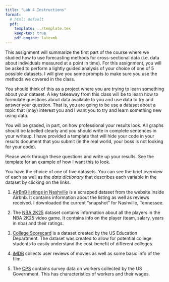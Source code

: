 ```yaml
---
title: "Lab 4 Instructions"
format:
  # html: default
  pdf:
    template: ../template.tex
    keep-tex: true
    pdf-engine: latexmk
---
```


\section*{Data Analysis Project}

This assignment will summarize the first part of the course where we studied how to use forecasting methods for cross-sectional data (i.e. data about individuals measured at a point in time). 
For this assignment, you will be asked to perform a lightly guided analysis of your choice of one of 5 possible datasets. 
I will give you some prompts to make sure you use the methods we covered in the class.

You should think of this as a project where you are trying to learn something about your dataset. 
A key takeaway from this class will be to learn how to formulate questions about data available to you and use data to try and answer your question. 
That is, you are going to be use a dataset about a topic that (may) interest you and I want you to try and learn something new using data.

You will be graded, in part, on how professional your results look. All graphs should be labelled clearly and you should write in complete sentences in your writeup. I have provided a template that will hide your code in your results document that you submit (in the real world, your boss is not looking for your code).


\newpage
\section*{Semi-guided questions}

Please work through these questions and write up your results. See the template for an example of how I want this to look. 

\begin{enumerate}
  \item \emph{Exploring a Single Variable:} 
  
  Choose one continuous variable from the dataset and explore its distribution. What can you tell me about its distribution? Try visualizing the data using a histogram and/or calculate the mean and variance.

  \item \emph{Investigating Relationships Between Two Variables:} 
  
  Pick two continuous variables from the dataset: one outcome variable and a predictor variable. You should have a motivation for predicting one variable using another (do not just pick two random variables). You should write out a motivation stating your rationale for the variables you are choosing.
  
  How do the two variables relate to one another? Create a scatter plot to visualize their relationship and/or estimate the correlation. What sort of relationship do you observe? Do you think a linear approximation does a good job? If you feel it’s appropriate, run a bivariate regression to quantify the relationship. What insights can you draw?

  \item \emph{Reflecting on previous question}

  In class we talked about the importance of multivariate regression. 
  Specifically, we were nervous that the regression coefficient from a bivariate regression might `pick up on' the influence of other variables that are correlated with our $X$ variable. 
  For example, we discussed regressing wages on years of schooling and talked about the challenge that arises in the this bivariate regression because years of schooling are often correlated with family income.

  I want you to reflect on the regression you ran for question 2 and discuss some potential variables that might be correlated with $X$ \emph{and} have an effect on the outcome variable. 
  Please discuss how you think that other variable might influence your bivariate regression coefficient. 

  \item \emph{Analyzing a Binary Indicator Variable:} 

  Identify a binary indicator variable in your dataset (e.g., gender, yes/no decision) and a continuous outcome variable to predict. 
  How does the outcome variable differ based on this indicator? 
  Compare the means by value of the indicator (0 or 1) using a bivariate regression where the outcome variable is regressed on the indicator variable. What conclusions can you draw?
  
  In this exercise, you can \emph{create} a binary variable using your data. For example, it is common to create a binary variable for being above or below the median value: 
  
  \texttt{df\$above\_median\_x = df\$x >= median(df\$x, na.rm = TRUE)}. 
  

  \item \emph{Analyzing a Discrete Variable with Multiple Categories:} 
  
  Select a discrete variable with multiple categories (e.g., education level or income bracket). How does the outcome variable vary across these categories? You can create multiple histograms (one per value of the variable) or run a regression using separate indicator variables for each category. What differences, if any, do you observe between categories?

  % \item \emph{Investigating Multiple Factors at Once:} 
  
  % Choose three or more variables from the dataset that you think might influence a single outcome. Run a multivariate regression with the outcome variable as the dependent variable and your selected variables as independent variables. Interpret the coefficients of each independent variable. Are any of the relationships surprising? What does this tell you about the factors influencing the outcome? 
  
\end{enumerate}



\newpage
\section*{Datasets}

You have the choice of one of five datasets. 
You can see the brief overview of each as well as the *data dictionary* that describes each variable in the dataset by clicking on the links.

1. [AirBnB listings in Nashville](https://github.com/kylebutts/UARK_4753/tree/main/Homework/HW2/data/airbnb_nashville) is a scrapped dataset from the website Inside Airbnb. It contains information about the listing as well as reviews received. I downloaded the current "snapshot" for Nashville, Tennessee.

2. The [NBA 2K25](https://github.com/kylebutts/UARK_4753/tree/main/Homework/HW2/data/nba_2k25_player_ratings) dataset contains information about all the players in the NBA 2K25 video game. It contains info on the player (team, salary, years in nba) and their ratings.


3. [College Scorecard](https://github.com/kylebutts/UARK_4753/tree/main/Homework/HW2/data/college_scorecard) is a dataset created by the US Education Department. The dataset was created to allow for potential college students to easily understand the cost-benefit of different colleges.

4. [iMDB](https://github.com/kylebutts/UARK_4753/tree/main/Homework/HW2/data/imdb) collects user reviews of movies as well as some basic info of the film.

5. The [CPS](https://github.com/kylebutts/UARK_4753/tree/main/Homework/HW2/data/community_population_survey) contains survey data on workers collected by the US Government. This has characteristics of workers and their wages. 

